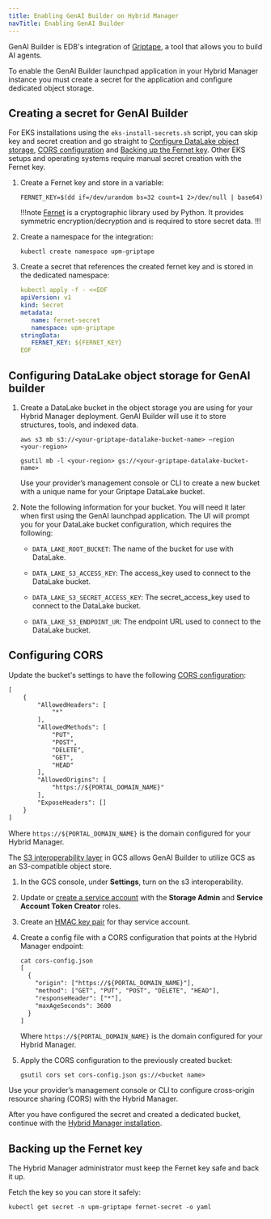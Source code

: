 ```yaml
---
title: Enabling GenAI Builder on Hybrid Manager
navTitle: Enabling GenAI Builder
---
```


GenAI Builder is EDB's integration of [Griptape](https://www.griptape.ai/), a tool that allows you to build AI agents.

To enable the GenAI Builder launchpad application in your Hybrid Manager instance you must create a secret for the application and configure dedicated object storage.

## Creating a secret for GenAI Builder

For EKS installations using the `eks-install-secrets.sh` script, you can skip key and secret creation and go straight to [Configure DataLake object storage](#configuring-datalake-object-storage-for-genai-builder), [CORS configuration](#configuring-cors) and [Backing up the Fernet key](#backing-up-the-fernet-key). Other EKS setups and operating systems require manual secret creation with the Fernet key.

1.  Create a Fernet key and store in a variable: 

    ```shell
    FERNET_KEY=$(dd if=/dev/urandom bs=32 count=1 2>/dev/null | base64)
    ```

    !!!note
    [Fernet](https://github.com/fernet/spec/) is a cryptographic library used by Python. It provides symmetric encryption/decryption and is required to store secret data.
    !!!

1.  Create a namespace for the integration: 

    ```shell
    kubectl create namespace upm-griptape
    ```

1.  Create a secret that references the created fernet key and is stored in the dedicated namespace: 

    ```yaml
    kubectl apply -f - <<EOF
    apiVersion: v1
    kind: Secret
    metadata:
       name: fernet-secret
       namespace: upm-griptape
    stringData:
       FERNET_KEY: ${FERNET_KEY}
    EOF
    ```

## Configuring DataLake object storage for GenAI builder

1.  Create a DataLake bucket in the object storage you are using for your Hybrid Manager deployment. GenAI Builder will use it to store structures, tools, and indexed data.
 
    <TabContainer>
    <Tab title="AWS S3">
    
    ```shell
    aws s3 mb s3://<your-griptape-datalake-bucket-name> –region     <your-region>
    ```
    
    </Tab>
    
    <Tab title="Google Cloud Storage (GCS)">
    
    ```shell
    gsutil mb -l <your-region> gs://<your-griptape-datalake-bucket-name>
    ```
    
    </Tab>
    
    <Tab title="Other S3-compatible storage">
    
    Use your provider’s management console or CLI to create a new bucket with a unique name for your Griptape DataLake bucket.
    
    </Tab>
    </TabContainer>

1.  Note the following information for your bucket. You will need it later when first using the GenAI launchpad application. The UI will prompt you for your DataLake bucket configuration, which requires the following: 

    - `DATA_LAKE_ROOT_BUCKET`: The name of the bucket for use with DataLake. 

    - `DATA_LAKE_S3_ACCESS_KEY`: The access_key used to connect to the DataLake bucket.

    - `DATA_LAKE_S3_SECRET_ACCESS_KEY`: The secret_access_key used to     connect to the DataLake bucket.
    
    - `DATA_LAKE_S3_ENDPOINT_UR`: The endpoint URL used to connect to the DataLake bucket.

## Configuring CORS

<TabContainer>
<Tab title="AWS S3">

Update the bucket's settings to have the following [CORS configuration](https://docs.aws.amazon.com/AmazonS3/latest/userguide/enabling-cors-examples.html):

```txt
[
    {
        "AllowedHeaders": [
            "*"
        ],
        "AllowedMethods": [
            "PUT",
            "POST",
            "DELETE",
            "GET",
            "HEAD"
        ],
        "AllowedOrigins": [
            "https://${PORTAL_DOMAIN_NAME}"
        ],
        "ExposeHeaders": []
    }
]
```

Where `https://${PORTAL_DOMAIN_NAME}` is the domain configured for your Hybrid Manager.

</Tab>
    
<Tab title="Google Cloud Storage (GCS)">

The [S3 interoperability layer](https://cloud.google.com/storage/docs/aws-simple-migration) in GCS allows GenAI Builder to utilize GCS as an S3-compatible object store.

1.  In the GCS console, under **Settings**, turn on the s3 interoperability. 

1.  Update or [create a service account](https://cloud.google.com/iam/docs/service-accounts-create#creating_a_service_account) with the **Storage Admin** and **Service Account Token Creator** roles. 

1.  Create an [HMAC key pair](https://cloud.google.com/storage/docs/authentication/managing-hmackeys#console) for thay service account.

1.  Create a config file with a CORS configuration that points at the Hybrid Manager endpoint:

    ```txt
    cat cors-config.json
    [
      {
        "origin": ["https://${PORTAL_DOMAIN_NAME}"],
        "method": ["GET", "PUT", "POST", "DELETE", "HEAD"],
        "responseHeader": ["*"],
        "maxAgeSeconds": 3600
      }
    ]
    ```
    
    Where `https://${PORTAL_DOMAIN_NAME}` is the domain configured for your Hybrid Manager.

1.  Apply the CORS configuration to the previously created bucket:
    
    ```shell
    gsutil cors set cors-config.json gs://<bucket name>
    ```

</Tab>
    
<Tab title="Other S3-compatible storage">

Use your provider’s management console or CLI to configure cross-origin resource sharing (CORS) with the Hybrid Manager.

</Tab>
</TabContainer>

After you have configured the secret and created a dedicated bucket, continue with the [Hybrid Manager installation](/edb-postgres-ai/hybrid-manager/install/).

## Backing up the Fernet key 

The Hybrid Manager administrator must keep the Fernet key safe and back it up.

Fetch the key so you can store it safely: 

```shell
kubectl get secret -n upm-griptape fernet-secret -o yaml
```


